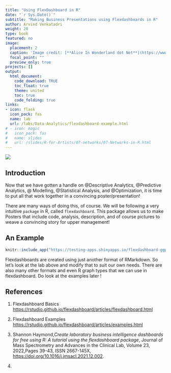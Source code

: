 ```yaml
---
title: "Using FlexDashboard in R"
date: "`r Sys.Date()`"
subtitle: "Making Business Presentations using Flexdashboards in R"
author: Arvind Venkatadri
weight: 20
type: book
featured: no
image:
  placement: 2
  caption: 'Image credit: [**Alice In Wonderland dot Net**](https://www.alice-in-wonderland.net/)'
  focal_point: ""
  preview_only: true
projects: []
output: 
  html_document:
    code_download: TRUE
    toc_float: true
    theme: united
    toc: true
    code_folding: true
links:
- icon: flask
  icon_pack: fas
  name: lab
  url: /labs/Data-Analytics/flexdashboard-example.html
# - icon: magic
#   icon_pack: fas
#   name: slides
#   url: /slides/R-for-Artists/07-networks/07-Networks-in-R.html
---
```


![](featured.jpg)


## Introduction

Now that we have gotten a handle on @Descriptive Analytics, @Predictive Analytics, @ Modelling, @Statistical Analysis, and @Optimization, it is time to put all that work together in a convincing poster/presentation!

There are many ways of doing this, of course. We will be following a very intuitive `package` in R, called `flexdashboard`. This package allows us to make Posters that include code, analysis, description, and of course pictures to weave a convincing story for upper management!

## An Example

```r
knitr::include_app("https://testing-apps.shinyapps.io/flexdashboard-ggplotly-examples/")

```

Flexdashboards are created using just another format of RMarkdown. So let's look at the lab above and modify that to suit our own needs. There are also many other formats and even R graph types that we can use in flexdashboard. Do look at the examples later !


## References

1. Flexdashboard Basics <https://rstudio.github.io/flexdashboard/articles/flexdashboard.html>


1. Flexdashboard Examples <https://rstudio.github.io/flexdashboard/articles/examples.html>

1. Shannon Haymond,*Create laboratory business intelligence dashboards for free using R: A tutorial using the flexdashboard package*, Journal of Mass Spectrometry and Advances in the Clinical Lab, Volume 23, 2022,Pages 39-43, ISSN 2667-145X, <https://doi.org/10.1016/j.jmsacl.2021.12.002>.

1. 

